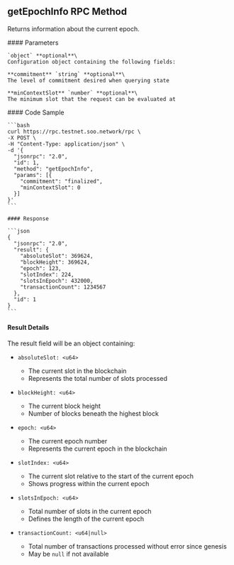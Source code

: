 ## getEpochInfo RPC Method

Returns information about the current epoch.

<div className="grid grid-cols-2 gap-1 mt-2">
  <div className="col-span-1">
    #### Parameters

    `object` **optional**\
    Configuration object containing the following fields:

    **commitment** `string` **optional**\
    The level of commitment desired when querying state

    **minContextSlot** `number` **optional**\
    The minimum slot that the request can be evaluated at
  </div>

  <div className="col-span-1">
    #### Code Sample

    ```bash
    curl https://rpc.testnet.soo.network/rpc \
    -X POST \
    -H "Content-Type: application/json" \
    -d '{
      "jsonrpc": "2.0",
      "id": 1,
      "method": "getEpochInfo",
      "params": [{
        "commitment": "finalized",
        "minContextSlot": 0
      }]
    }'
    ```

    #### Response

    ```json
    {
      "jsonrpc": "2.0",
      "result": {
        "absoluteSlot": 369624,
        "blockHeight": 369624,
        "epoch": 123,
        "slotIndex": 224,
        "slotsInEpoch": 432000,
        "transactionCount": 1234567
      },
      "id": 1
    }
    ```
  </div>
</div>

#### Result Details

The result field will be an object containing:

* `absoluteSlot: <u64>`
  * The current slot in the blockchain
  * Represents the total number of slots processed

* `blockHeight: <u64>`
  * The current block height
  * Number of blocks beneath the highest block

* `epoch: <u64>`
  * The current epoch number
  * Represents the current epoch in the blockchain

* `slotIndex: <u64>`
  * The current slot relative to the start of the current epoch
  * Shows progress within the current epoch

* `slotsInEpoch: <u64>`
  * Total number of slots in the current epoch
  * Defines the length of the current epoch

* `transactionCount: <u64|null>`
  * Total number of transactions processed without error since genesis
  * May be `null` if not available